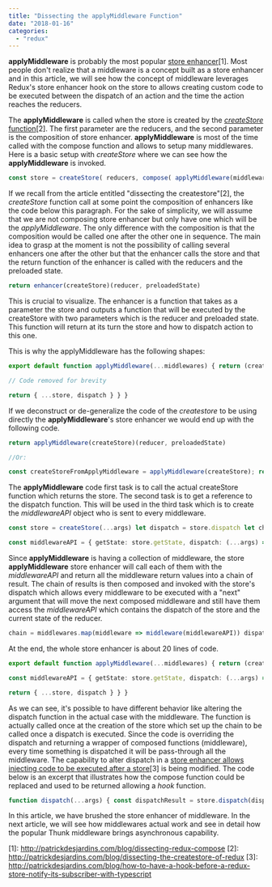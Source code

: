 ```yaml
---
title: "Dissecting the applyMiddleware Function"
date: "2018-01-16"
categories: 
  - "redux"
---
```


**applyMiddleware** is probably the most popular [store enhancer](http://patrickdesjardins.com/blog/dissecting-redux-compose)[1]. Most people don't realize that a middleware is a concept built as a store enhancer and in this article, we will see how the concept of middleware leverages Redux's store enhancer hook on the store to allows creating custom code to be executed between the dispatch of an action and the time the action reaches the reducers.

The **applyMiddleware** is called when the store is created by the [_createStore_ function](http://patrickdesjardins.com/blog/dissecting-the-createstore-of-redux)[2]. The first parameter are the reducers, and the second parameter is the composition of store enhancer. **applyMiddleware** is most of the time called with the compose function and allows to setup many middlewares. Here is a basic setup with _createStore_ where we can see how the **applyMiddleware** is invoked.

```typescript
const store = createStore( reducers, compose( applyMiddleware(middleware1, middleware2, middleware2), aSecondStoreEnhancerHere ) ) 
``` 


If we recall from the article entitled "dissecting the createstore"[2], the _createStore_ function call at some point the composition of enhancers like the code below this paragraph. For the sake of simplicity, we will assume that we are not composing store enhancer but only have one which will be the _applyMiddleware_. The only difference with the composition is that the composition would be called one after the other one in sequence. The main idea to grasp at the moment is not the possibility of calling several enhancers one after the other but that the enhancer calls the store and that the return function of the enhancer is called with the reducers and the preloaded state.

```typescript
return enhancer(createStore)(reducer, preloadedState) 
``` 


This is crucial to visualize. The enhancer is a function that takes as a parameter the store and outputs a function that will be executed by the createStore with two parameters which is the reducer and preloaded state. This function will return at its turn the store and how to dispatch action to this one.

This is why the applyMiddleware has the following shapes:

```typescript
export default function applyMiddleware(...middlewares) { return (createStore) => (...args) => {

// Code removed for brevity

return { ...store, dispatch } } } 
``` 


If we deconstruct or de-generalize the code of the _createstore_ to be using directly the **applyMiddleware**'s store enhancer we would end up with the following code.

```typescript
return applyMiddleware(createStore)(reducer, preloadedState)

//Or:

const createStoreFromApplyMiddleware = applyMiddleware(createStore); return createStoreFromApplyMiddleware(reducer, preloadedState); 
``` 


The **applyMiddleware** code first task is to call the actual createStore function which returns the store. The second task is to get a reference to the dispatch function. This will be used in the third task which is to create the _middlewareAPI_ object who is sent to every middleware.

```typescript
const store = createStore(...args) let dispatch = store.dispatch let chain = []

const middlewareAPI = { getState: store.getState, dispatch: (...args) => dispatch(...args) } // To be continued, removed for brivety 
``` 


Since **applyMiddleware** is having a collection of middleware, the store **applyMiddleware** store enhancer will call each of them with the _middlewareAPI_ and return all the middleware return values into a chain of result. The chain of results is then composed and invoked with the store's dispatch which allows every middleware to be executed with a "next" argument that will move the next composed middleware and still have them access the _middlewareAPI_ which contains the dispatch of the store and the current state of the reducer.

```typescript
chain = middlewares.map(middleware => middleware(middlewareAPI)) dispatch = compose(...chain)(store.dispatch) 
``` 


At the end, the whole store enhancer is about 20 lines of code.

```typescript
export default function applyMiddleware(...middlewares) { return (createStore) => (...args) => { const store = createStore(...args) let dispatch = store.dispatch let chain = []

const middlewareAPI = { getState: store.getState, dispatch: (...args) => dispatch(...args) } chain = middlewares.map(middleware => middleware(middlewareAPI)) dispatch = compose(...chain)(store.dispatch)

return { ...store, dispatch } } } 
``` 


As we can see, it's possible to have different behavior like altering the dispatch function in the actual case with the middleware. The function is actually called once at the creation of the store which set up the chain to be called once a dispatch is executed. Since the code is overriding the dispatch and returning a wrapper of composed functions (middleware), every time something is dispatched it will be pass-through all the middleware. The capability to alter dispatch in a [store enhancer allows injecting code to be executed after a store](http://patrickdesjardins.com/blog/how-to-have-a-hook-before-a-redux-store-notify-its-subscriber-with-typescript)[3] is being modified. The code below is an excerpt that illustrates how the compose function could be replaced and used to be returned allowing a _hook_ function.

```typescript
function dispatch(...args) { const dispatchResult = store.dispatch(dispatchArgs); hook(notifyListeners, store); return dispatchResult; } 
``` 


In this article, we have brushed the store enhancer of middleware. In the next article, we will see how middlewares actual work and see in detail how the popular Thunk middleware brings asynchronous capability.

[1]: http://patrickdesjardins.com/blog/dissecting-redux-compose [2]: http://patrickdesjardins.com/blog/dissecting-the-createstore-of-redux [3]: http://patrickdesjardins.com/blog/how-to-have-a-hook-before-a-redux-store-notify-its-subscriber-with-typescript
